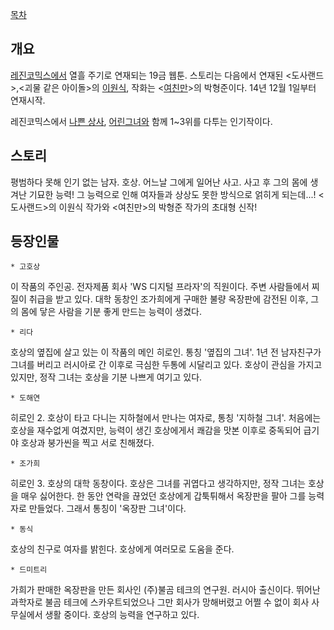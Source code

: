 [[목차]]
== 개요 ==
[[레진코믹스]]에서 열흘 주기로 연재되는 19금 웹툰. 스토리는 다음에서 연재된 <도사랜드>,<괴물 같은 아이돌>의 [[이원식]], 작화는 <[[여친만]]>의 박형준이다. 14년 12월 1일부터 연재시작.

레진코믹스에서 [[나쁜 상사]], [[어린그녀]]와 함께 1~3위를 다투는 인기작이다.
== 스토리 ==
평범하다 못해 인기 없는 남자. 호상. 어느날 그에게 일어난 사고. 사고 후 그의 몸에 생겨난 기묘한 능력! 그 능력으로 인해 여자들과 상상도 못한 방식으로 얽히게 되는데...! <도사랜드>의 이원식 작가와 <여친만>의 박형준 작가의 초대형 신작!
== 등장인물 ==
 * 고호상
이 작품의 주인공. 전자제품 회사 'WS 디지털 프라자'의 직원이다. 주변 사람들에서 찌질이 취급을 받고 있다. 대학 동창인 조가희에게 구매한 불량 옥장판에 감전된 이후, 그의 몸에 닿은 사람을 기분 좋게 만드는 능력이 생겼다.

 * 리다
호상의 옆집에 살고 있는 이 작품의 메인 히로인. 통칭 '옆집의 그녀'. 1년 전 남자친구가 그녀를 버리고 러시아로 간 이후로 극심한 두통에 시달리고 있다. 호상이 관심을 가지고 있지만, 정작 그녀는 호상을 기분 나쁘게 여기고 있다.

 * 도해연
히로인 2. 호상이 타고 다니는 지하철에서 만나는 여자로, 통칭 '지하철 그녀'. 처음에는 호상을 재수없게 여겼지만, 능력이 생긴 호상에게서 쾌감을 맛본 이후로 중독되어 급기야 호상과 붕가씬을 찍고 서로 친해졌다.

 * 조가희
히로인 3. 호상의 대학 동창이다. 호상은 그녀를 귀엽다고 생각하지만, 정작 그녀는 호상을 매우 싫어한다. 한 동안 연락을 끊었던 호상에게 갑툭튀해서 옥장판을 팔아 그를 능력자로 만들었다. 그래서 통칭이 '옥장판 그녀'이다.

 * 동식
호상의 친구로 여자를 밝힌다. 호상에게 여러모로 도움을 준다.
 
 * 드미트리
가희가 판매한 옥장판을 만든 회사인 (주)불곰 테크의 연구원. 러시아 출신이다. 뛰어난 과학자로 불곰 테크에 스카우트되었으나 그만 회사가 망해버렸고 어쩔 수 없이 회사 사무실에서 생활 중이다. 호상의 능력을 연구하고 있다.
